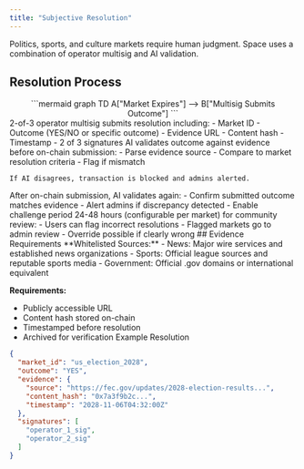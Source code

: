 ```yaml
---
title: "Subjective Resolution"
---
```

Politics, sports, and culture markets require human judgment. Space uses a combination of operator multisig and AI validation.

## Resolution Process
<div align="center">
```mermaid
graph TD
    A["Market Expires"] --> B["Multisig Submits Outcome"]
```
</div>
<Steps>
  <Step title="Operator Multisig" titleSize="h3">
    2-of-3 operator multisig submits resolution including:
    - Market ID
    - Outcome (YES/NO or specific outcome)
    - Evidence URL
    - Content hash
    - Timestamp
    - 2 of 3 signatures
  </Step>
  <Step title="AI Validation" titleSize="h3">
    AI validates outcome against evidence before on-chain submission:
    - Parse evidence source
    - Compare to market resolution criteria
    - Flag if mismatch

    If AI disagrees, transaction is blocked and admins alerted.
  </Step>
  <Step title="Post-Submission Check" titleSize="h3">
    After on-chain submission, AI validates again:
    - Confirm submitted outcome matches evidence
    - Alert admins if discrepancy detected
    - Enable challenge period
  </Step>
  <Step title="Challenge Period" titleSize="h3">
    24-48 hours (configurable per market) for community review:
    - Users can flag incorrect resolutions
    - Flagged markets go to admin review
    - Override possible if clearly wrong
  </Step>
</Steps>
## Evidence Requirements
**Whitelisted Sources:**
- News: Major wire services and established news organizations
- Sports: Official league sources and reputable sports media
- Government: Official .gov domains or international equivalent

**Requirements:**

- Publicly accessible URL
- Content hash stored on-chain
- Timestamped before resolution
- Archived for verification
Example Resolution
```json
{
  "market_id": "us_election_2028",
  "outcome": "YES",
  "evidence": {
    "source": "https://fec.gov/updates/2028-election-results...",
    "content_hash": "0x7a3f9b2c...",
    "timestamp": "2028-11-06T04:32:00Z"
  },
  "signatures": [
    "operator_1_sig",
    "operator_2_sig"
  ]
}
```
